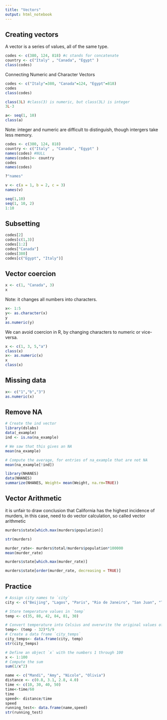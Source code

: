 ```yaml
---
title: "Vectors"
output: html_notebook
---
```


## Creating vectors
A vector is a series of values, all of the same type. 
```r
codes <- c(380, 124, 818) #c stands for concatenate
country <- c("Italy" , "Canada", "Egypt" )
class(codes)
```
Connecting Numeric and Character Vectors
```r
codes <- c("Italy"=380, "Canada"=124, "Egypt"=818)
codes
class(codes)
```
```r
class(3L) #class(3) is numeric, but class(3L) is integer
3L-3
```
```r
a<- seq(1, 10)
class(a)
```
Note: integer and numeric are difficult to distinguish, though intergers take less memory.
```r
codes <- c(380, 124, 818) 
country <- c("Italy" , "Canada", "Egypt" )
names(codes) #NULL
names(codes)<- country 
codes
names(codes)
```
```r
?"names"
```

```r
v <- c(a = 1, b = 2, c = 3)
names(v)
```


```r
seq(1,10)
seq(1, 10, 2)
1:10
```

## Subsetting

```r
codes[2]
codes[c(1,3)]
codes[1:2]
codes["Canada"]
codes[380]
codes[c("Egypt", "Italy")]
```
## Vector coercion
```r
x <- c(1, "Canada", 3)
x
```
Note: it changes all numbers into characters.
```r
x<- 1:5
y<- as.character(x)
y
as.numeric(y)
```
We can avoid coercion in R, by changing characters to numeric or vice-versa.
```r
x <- c(1, 3, 5,"a")
class(x)
x<- as.numeric(x)
x
class(x)

```

## Missing data
```r
x<- c("1","b","3")
as.numeric(x)
```
## Remove NA
```r
# Create the ind vector
library(dslabs)
data(_example)
ind <- is.na(na_example)

# We saw that this gives an NA
mean(na_example)

# Compute the average, for entries of na_example that are not NA 
mean(na_example[!ind])
```

```r
library(NHANES)
data(NHANES) 
summarize(NHANES, Weight= mean(Weight, na.rm=TRUE))
```

## Vector Arithmetic
it is unfair to draw conclusion that California has the highest incidence of murders, in this case, need to do vector calculation, so called vector arithmetic
```r
murders$state[which.max(murders$population)]
```

```r
str(murders)
```

```r
murder_rate<- murders$total/murders$population*100000
mean(murder_rate)
```
```r
murders$state[which.max(murder_rate)]
```
```r
murders$state[order(murder_rate, decreasing = TRUE)]
```
## Practice
```r
# Assign city names to `city` 
city <- c("Beijing", "Lagos", "Paris", "Rio de Janeiro", "San Juan", "Toronto")

# Store temperature values in `temp`
temp <- c(35, 88, 42, 84, 81, 30)

# Convert temperature into Celsius and overwrite the original values of 'temp' with these Celsius values
temp<- (temp - 32)*5/9
# Create a data frame `city_temps` 
city_temps<- data.frame(city, temp)
str(city_temps)
```

```r
# Define an object `x` with the numbers 1 through 100
x <- 1:100
# Compute the sum 
sum(1/x^2)
```

```r
name <- c("Mandi", "Amy", "Nicole", "Olivia")
distance <- c(0.8, 3.1, 2.8, 4.0)
time <- c(10, 30, 40, 50)
time<-time/60
time
speed<- distance/time
speed
running_test<- data.frame(name,speed)
str(running_test)

```

